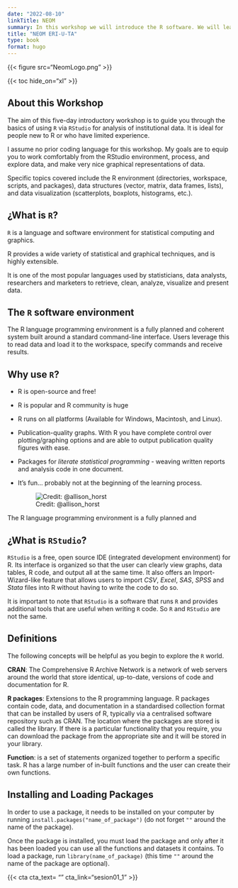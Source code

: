 ```yaml
---
date: "2022-08-10"
linkTitle: NEOM
summary: In this workshop we will introduce the R software. We will learn basic tools for data visualization and analysis. Finally, we will learn how to create automatic reports.
title: "NEOM ERI-U-TA"
type: book
format: hugo
---
```


{{< figure src="NeomLogo.png" >}}

{{< toc hide_on="xl" >}}

## About this Workshop

The aim of this five-day introductory workshop is to guide you through the basics of using `R` via `RStudio` for analysis of institutional data. It is ideal for people new to R or who have limited experience.

I assume no prior coding language for this workshop. My goals are to equip you to work comfortably from the RStudio environment, process, and explore data, and make very nice graphical representations of data.

Specific topics covered include the R environment (directories, workspace, scripts, and packages), data structures (vector, matrix, data frames, lists), and data visualization (scatterplots, boxplots, histograms, etc.).

## ¿What is `R`?

`R` is a language and software environment for statistical computing and graphics.

R provides a wide variety of statistical and graphical techniques, and is highly extensible.

It is one of the most popular languages used by statisticians, data analysts, researchers and marketers to retrieve, clean, analyze, visualize and present data.

## The `R` software environment

The R language programming environment is a fully planned and coherent system built around a standard command-line interface. Users leverage this to read data and load it to the workspace, specify commands and receive results.

## Why use `R`?

-   R is open-source and free!

-   R is popular and R community is huge

-   R runs on all platforms (Available for Windows, Macintosh, and Linux).

-   Publication-quality graphs. With R you have complete control over plotting/graphing options and are able to output publication quality figures with ease.

-   Packages for *literate statistical programming* - weaving written reports and analysis code in one document.

-   It's fun... probably not at the beginning of the learning process.

    ![Credit: \@allison_horst](r_rollercoaster.png)

The R language programming environment is a fully planned and

## ¿What is `RStudio`?

`RStudio` is a free, open source IDE (integrated development environment) for R. Its interface is organized so that the user can clearly view graphs, data tables, R code, and output all at the same time. It also offers an Import-Wizard-like feature that allows users to import *CSV*, *Excel*, *SAS*, *SPSS* and *Stata* files into R without having to write the code to do so.

It is important to note that `RStudio` is a software that runs `R` and provides additional tools that are useful when writing `R` code. So `R` and `RStudio` are not the same.

## Definitions

The following concepts will be helpful as you begin to explore the `R` world.

**CRAN**: The Comprehensive R Archive Network is a network of web servers around the world that store identical, up-to-date, versions of code and documentation for R.

**R packages**: Extensions to the R programming language. R packages contain code, data, and documentation in a standardised collection format that can be installed by users of R, typically via a centralised software repository such as CRAN. The location where the packages are stored is called the library. If there is a particular functionality that you require, you can download the package from the appropriate site and it will be stored in your library.

**Function**: is a set of statements organized together to perform a specific task. R has a large number of in-built functions and the user can create their own functions.

## Installing and Loading Packages

In order to use a package, it needs to be installed on your computer by running `install.packages("name_of_package")` (do not forget `""` around the name of the package).

Once the package is installed, you must load the package and only after it has been loaded you can use all the functions and datasets it contains. To load a package, run `library(name_of_package)` (this time `""` around the name of the package are optional).

{{< cta cta_text= "" cta_link="sesion01_1" >}}
